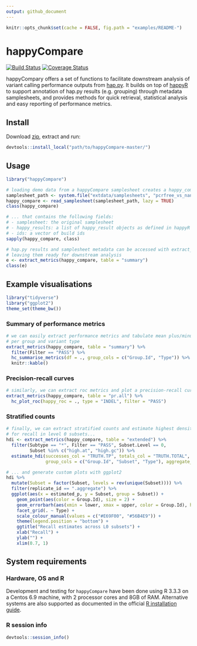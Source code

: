 ```yaml
---
output: github_document
---
```


```r
knitr::opts_chunk$set(cache = FALSE, fig.path = "examples/README-")
```

# happyCompare

[![Build Status](https://travis-ci.org/Illumina/happyCompare.svg?branch=master)](https://travis-ci.org/Illumina/happyCompare)
[![Coverage Status](https://codecov.io/github/Illumina/happyCompare/coverage.svg?branch=master)](https://codecov.io/github/Illumina/happyCompare?branch=master)

happyCompary offers a set of functions to facilitate downstream analysis of variant calling performance outputs from [hap.py](https://github.com/Illumina/hap.py).
It builds on top of [happyR](https://github.com/Illumina/happyR) to support annotation of hap.py results (e.g. grouping) through metadata samplesheets, and provides methods for quick retrieval, statistical analysis and easy reporting of performance metrics.


## Install


Download [zip](https://git.illumina.com/Bioinformatics/happyCompare/archive/master.zip), extract and run:

```r
devtools::install_local("path/to/happyCompare-master/")
```

## Usage

```r
library("happyCompare")

# loading demo data from a happyCompare samplesheet creates a happy_compare object...
samplesheet_path <- system.file("extdata/samplesheets", "pcrfree_vs_nano.readme.csv", package = "happyCompare")
happy_compare <- read_samplesheet(samplesheet_path, lazy = TRUE)
class(happy_compare)

# ... that contains the following fields:
# - samplesheet: the original samplesheet
# - happy_results: a list of happy_result objects as defined in happyR
# - ids: a vector of build ids
sapply(happy_compare, class)

# hap.py results and samplesheet metadata can be accessed with extract_metrics(),
# leaving them ready for downstream analysis
e <- extract_metrics(happy_compare, table = "summary")
class(e)
```

## Example visualisations

```r
library("tidyverse")
library("ggplot2")
theme_set(theme_bw())
```

### Summary of performance metrics

```r
# we can easily extract performance metrics and tabulate mean plus/minus SD 
# per group and variant type
extract_metrics(happy_compare, table = "summary") %>% 
  filter(Filter == "PASS") %>% 
  hc_summarise_metrics(df = ., group_cols = c("Group.Id", "Type")) %>% 
  knitr::kable()
```

### Precision-recall curves

```r
# similarly, we can extract roc metrics and plot a precision-recall curve for PASS INDEL
extract_metrics(happy_compare, table = "pr.all") %>% 
  hc_plot_roc(happy_roc = ., type = "INDEL", filter = "PASS")
```

### Stratified counts

```r
# finally, we can extract stratified counts and estimate highest density intervals 
# for recall in level 0 subsets...
hdi <- extract_metrics(happy_compare, table = "extended") %>% 
  filter(Subtype == "*", Filter == "PASS", Subset.Level == 0, 
         Subset %in% c("high.at", "high.gc")) %>% 
  estimate_hdi(successes_col = "TRUTH.TP", totals_col = "TRUTH.TOTAL", 
               group_cols = c("Group.Id", "Subset", "Type"), aggregate_only = FALSE)

# ... and generate custom plots with ggplot2
hdi %>% 
  mutate(Subset = factor(Subset, levels = rev(unique(Subset)))) %>% 
  filter(replicate_id == ".aggregate") %>% 
  ggplot(aes(x = estimated_p, y = Subset, group = Subset)) +
    geom_point(aes(color = Group.Id), size = 2) +
    geom_errorbarh(aes(xmin = lower, xmax = upper, color = Group.Id), height = 0.4) +
    facet_grid(. ~ Type) +
    scale_colour_manual(values = c("#E69F00", "#56B4E9")) +
    theme(legend.position = "bottom") +
    ggtitle("Recall estimates across L0 subsets") +
    xlab("Recall") +
    ylab("") +
    xlim(0.7, 1)
```

## System requirements

### Hardware, OS and R

Development and testing for `happyCompare` have been done using R 3.3.3 on a Centos 6.9 machine, with 2 processor cores and 8GB of RAM. Alternative systems are also supported as documented in the official [R installation guide](https://cran.r-project.org/doc/manuals/r-release/R-admin.html).


### R session info

```r
devtools::session_info()
```


